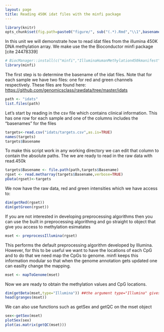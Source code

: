 ```yaml
---
layout: page
title: Reading 450K idat files with the minfi package
---
```


```r
library(knitr)
opts_chunk$set(fig.path=paste0("figure/", sub("(.*).Rmd","\\1",basename(knitr:::knit_concord$get('infile'))), "-"))
```

In this unit we will demonstrate how to read idat files from the illumina 450K DNA methylation array. We make use the the Bioconductor minfi package [cite 24478339]

```r
# BiocManager::install(c("minfi","IlluminaHumanMethylation450kmanifest","IlluminaHumanMethylation450kanno.ilmn12.hg19"))
library(minfi)
```

The first step is to determine the basename of the idat files. Note that for each sample we have two files: one for red and green channels respectively. These files are found here: <https://github.com/genomicsclass/rawdata/tree/master/idats>

```r
path <- "idats"
list.files(path)
```

Let's start by reading in the csv file which contains clinical information. This has one row for each sample and one of the columns includes the "basenames" for the files

```r
targets<-read.csv("idats/targets.csv",as.is=TRUE)
names(targets)
targets$Basename
```

To make this script work in any working directory  we can edit that column to contain the absolute paths. The we are ready to read in the raw data with read.450k

```r
targets$Basename <- file.path(path,targets$Basename)
rgset <- read.metharray(targets$Basename,verbose=TRUE)
pData(rgset)<-targets
```

We now have the raw data, red and green intensities which we have access to:
```r
dim(getRed(rgset))
dim(getGreen(rgset))
```

If you are not interested in developing preprocessing algorithms then you can use the built in preprocessing algorithmg and go straight to object that give you access to methylation esimatates 

```r
mset <- preprocessIllumina(rgset)
```

This performs the default preprocessing algorithm developed by Illumina. However, for this to be useful we want to have the locations of each CpG and to do that we need map the CpGs to genome. minfi keeps this information modular so that when the genome annotation gets updated one can easilty change the mapping. 
```r
mset <- mapToGenome(mset)
```

Now we are ready to obtain the methylation values and CpG locations.
 
```r
dim(getBeta(mset,type="Illumina")) ##the argument type="Illumina" gives us default procedure
head(granges(mset))
```

We can also use functions such as getSex and getQC on the mset object
```r
sex<-getSex(mset)
plotSex(sex)
plot(as.matrix(getQC(mset)))
```
